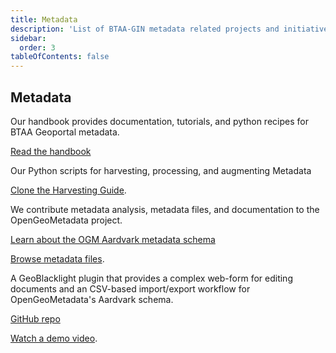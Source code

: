 ```yaml
---
title: Metadata
description: 'List of BTAA-GIN metadata related projects and initiatives'
sidebar:
  order: 3
tableOfContents: false
---
```


## Metadata

<CardGrid>

<Card title="GeoBTAA Metadata Handbook">

Our handbook provides documentation, tutorials, and python recipes for BTAA Geoportal metadata. 

[<Icon name="external" class='inline-icon'/> Read the handbook](https://z.umn.edu/gbl-handbook)

</Card>

<Card title="Metadata Harvesting with Jupyter Notebooks">

Our Python scripts for harvesting, processing, and augmenting Metadata

[<Icon name="external" class='inline-icon'/> Clone the Harvesting Guide](https://github.com/geobtaa/harvesting-guide).
</Card>

<Card title="OpenGeoMetadata">

We contribute metadata analysis, metadata files, and documentation to the OpenGeoMetadata project.

[<Icon name="external" class='inline-icon'/> Learn about the OGM Aardvark metadata schema](https://opengeometadata.org)

[<Icon name="external" class='inline-icon'/> Browse metadata files](https://github.com/opengeometadata).

</Card>

<Card title="GBL Admin">

A GeoBlacklight plugin that provides a complex web-form for editing documents and an CSV-based import/export workflow for OpenGeoMetadata's Aardvark schema.

[<Icon name="external" class='inline-icon'/>  GitHub repo](https://github.com/geobtaa/geoblacklight_admin)

[<Icon name="external" class='inline-icon'/>  Watch a demo video](https://www.youtube.com/watch?v=lWjcr-Ow228).

</Card>

</CardGrid>
